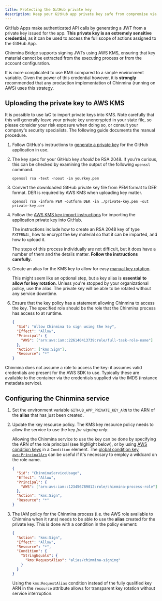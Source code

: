 ```yaml
---
title: Protecting the GitHub private key
description: Keep your GitHub app private key safe from compromise via AWS KMS.
---
```



GitHub Apps make authenticated API calls by generating a JWT from a private key
issued for the app. **This private key is an extremely sensitive credential**, as it
can be used to access the full scope of actions assigned to the GitHub App.

Chinmina Bridge supports signing JWTs using AWS KMS, ensuring that key material
cannot be extracted from the executing process or from the account
configuration.

<Aside type="tip" title="Important">

It is more complicated to use KMS compared to a simple environment variable.
Given the power of this credential however, it is **strongly** recommended that
any production implementation of Chinmina (running on AWS) uses this strategy.

</Aside>

## Uploading the private key to AWS KMS

<Aside type="caution">
  It is possible to use IaC to import private keys into KMS. Note carefully that
  this will generally leave your private key unencrypted in your state file, so
  please consider your risk exposure when doing so, or consult your company's
  security specialists. The following guide documents the manual procedure.
</Aside>

<Steps>

1. Follow GitHub's instructions to [generate a private key][github-key-generate]
   for the GitHub application in use.

2. The key spec for your GitHub key _should_ be RSA 2048. If you're curious,
   this can be checked by examining the output of the following `openssl`
   command.

   ```shell title="Show details of private key"
   openssl rsa -text -noout -in yourkey.pem
   ```

3. Convert the downloaded GitHub private key file from PEM format to DER format.
   DER is required by AWS KMS when uploading key matter.

   ```shell title="Convert from PEM to DER"
   openssl rsa -inform PEM -outform DER -in ./private-key.pem -out private-key.cer
   ```

4. Follow the [AWS KMS key import instructions][aws-import-key-material] for importing the
   application private key into GitHub.

   The instructions include how to create an RSA 2048 key of type `EXTERNAL`,
   how to encrypt the key material so that it can be imported, and how to upload
   it.

   The steps of this process individually are not difficult, but it does have a
   number of them and the details matter. **Follow the instructions carefully.**

5. Create an alias for the KMS key to allow for easy [manual key
   rotation][aws-manual-key-rotation].

   This might seem like an optional step, but a key alias is **essential to
   allow for key rotation**. Unless you're stopped
   by your organizational policy, use the alias. The private key will be able
   to be rotated without any service downtime.

6. Ensure that the key policy has a statement allowing Chinmina to access the key. The specified role should be the role that the Chinmina process has access to at runtime.

   ```json
   {
     "Sid": "Allow Chinmina to sign using the key",
     "Effect": "Allow",
     "Principal": {
       "AWS": ["arn:aws:iam::226140413739:role/full-task-role-name"]
     },
     "Action": ["kms:Sign"],
     "Resource": "*"
   }
   ```

</Steps>

<Aside type="tip">
  Chinmina does not assume a role to access the key: it assumes valid
  credentials are present for the AWS SDK to use. Typically these are available
  to the container via the credentials supplied via the IMDS (instance metadata
  service).
</Aside>

## Configuring the Chinmina service

<Steps>

1. Set the environment variable `GITHUB_APP_PRIVATE_KEY_ARN` to the ARN of the
   **alias** that has just been created.

2. Update the key resource policy. The KMS key resource policy needs to allow
   the service to use the key _for signing only_.

   Allowing the Chinmina service to use the key can be done by specifying the
   ARN of the role principal (see highlight below), or by using [AWS condition
   keys][kms-condition-keys] in a `Condition` element. The [global condition
   key][aws-global-condition-keys] [`aws:PrincipalArn`][aws-principal-arn] can
   be useful if it's necessary to employ a wildcard on the role name.

   ```json title="example-resource-policy.json" /arn:.*-role/
   {
     "Sid": "ChinminaServiceUsage",
     "Effect": "Allow",
     "Principal": {
       "AWS": ["arn:aws:iam::123456789012:role/chinmina-process-role"]
     },
     "Action": "kms:Sign",
     "Resource": "*"
   }
   ```

3. The IAM policy for the Chinmina process (i.e. the AWS role available to
   Chinmina when it runs) needs to be able to use the **alias** created for
   the private key. This is done with a condition in the policy element:

   ```json title="example-iam-policy.json" /"kms:RequestAlias.*$/
   {
     "Action": "kms:Sign",
     "Effect": "Allow",
     "Resource": "*",
     "Condition": {
       "StringEquals": {
         "kms:RequestAlias": "alias/chinmina-signing"
       }
     }
   }
   ```

   Using the `kms:RequestAlias` condition instead of the fully qualified
   key ARN in the `resource` attribute allows for transparent key rotation
   without service interruption.

</Steps>

[github-key-generate]: https://docs.github.com/en/apps/creating-github-apps/authenticating-with-a-github-app/managing-private-keys-for-github-apps#generating-private-keys
[aws-import-key-material]: https://docs.aws.amazon.com/kms/latest/developerguide/importing-keys.html
[aws-manual-key-rotation]: https://docs.aws.amazon.com/kms/latest/developerguide/rotate-keys.html#rotate-keys-manually
[kms-condition-keys]: https://docs.aws.amazon.com/kms/latest/developerguide/conditions-kms.html
[aws-global-condition-keys]: https://docs.aws.amazon.com/IAM/latest/UserGuide/reference_policies_condition-keys.html
[aws-principal-arn]: https://docs.aws.amazon.com/IAM/latest/UserGuide/reference_policies_condition-keys.html#condition-keys-principalarn
